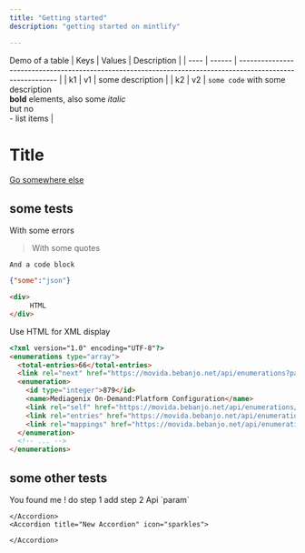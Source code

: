 ```yaml
---
title: "Getting started"
description: "getting started on mintlify"

---
```


Demo of a table
| Keys | Values | Description                                                                                                |
| ---- | ------ | ---------------------------------------------------------------------------------------------------------- |
| k1   | v1     | some description                                                                                           |
| k2   | v2     | `some code` with some description<br />**bold** elements, also some _italic_<br />but no<br />- list items |

# Title

[Go somewhere else](/v2/linked-file)

## some tests
<Danger>
  With some errors
</Danger>

> With some quotes

```
And a code block
```

```json
{"some":"json"}
```

```html
<div>
	 HTML
</div>
```

Use HTML for XML display

```html
<?xml version="1.0" encoding="UTF-8"?>
<enumerations type="array">
  <total-entries>66</total-entries>
  <link rel="next" href="https://movida.bebanjo.net/api/enumerations?page=2"/>
  <enumeration>
    <id type="integer">879</id>
    <name>Mediagenix On-Demand:Platform Configuration</name>
    <link rel="self" href="https://movida.bebanjo.net/api/enumerations/879"/>
    <link rel="entries" href="https://movida.bebanjo.net/api/enumerations/879/entries"/>
    <link rel="mappings" href="https://movida.bebanjo.net/api/enumerations/879/mappings"/>
  </enumeration>
  <!-- ... -->
</enumerations>
```

## some other tests

<Accordion title="New Accordion" icon="sparkles">
  You found me !
</Accordion>

<Steps>
  <Step title="New Step">
    do step 1
  </Step>
  <Step title="New Step">
    add step 2
  </Step>
</Steps>

<ParamField path="param" type="string">
  Api `param`

  <AccordionGroup>
    <Accordion title="New Accordion" icon="sparkles">

    </Accordion>
    <Accordion title="New Accordion" icon="sparkles">

    </Accordion>
  </AccordionGroup>
</ParamField>
